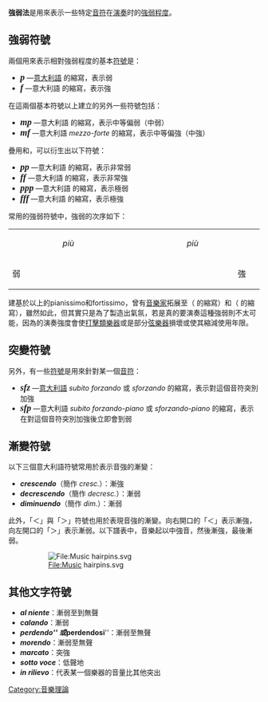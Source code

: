 '''強弱法'''是用來表示一些特定[[音符|音符]]在[[演奏|演奏]]时的[[音强|強弱程度]]。

== 強弱符號 ==
兩個用來表示相對強弱程度的基本[[符號|符號]]是：
* <span style="font-family: 'Times New Roman', Times, serif; font-size: large;">'''''p'''''</span> —[[意大利語|意大利語]] {{lang|it|''piano''}} 的縮寫，表示弱
* <span style="font-family: 'Times New Roman', Times, serif; font-size: large;">'''''f'''''</span> —意大利語 {{lang|it|''forte''}} 的縮寫，表示強

在這兩個基本符號以上建立的另外一些符號包括：
* <span style="font-family: 'Times New Roman', Times, serif; font-size: large;">'''''mp'''''</span> —意大利語 {{lang|it|''mezzo-piano''}} 的縮寫，表示中等偏弱（中弱）
* <span style="font-family: 'Times New Roman', Times, serif; font-size: large;">'''''mf'''''</span> —意大利語 ''mezzo-forte'' 的縮寫，表示中等偏強（中強）

疊用{{serif|'''''p'''''}}和{{serif|'''''f'''''}}，可以衍生出以下符號：
* <span style="font-family: 'Times New Roman', Times, serif; font-size: large;">'''''pp'''''</span> —意大利語 {{lang|it|''pianissimo''}} 的縮寫，表示非常弱
* <span style="font-family: 'Times New Roman', Times, serif; font-size: large;">'''''ff'''''</span> —意大利語 {{lang|it|''fortissimo''}} 的縮寫，表示非常強
* <span style="font-family: 'Times New Roman', Times, serif; font-size: large;">'''''ppp'''''</span> —意大利語 {{lang|it|''pianississimo''}} 的縮寫，表示極弱
* <span style="font-family: 'Times New Roman', Times, serif; font-size: large;">'''''fff'''''</span> —意大利語 {{lang|it|''fortississimo''}} 的縮寫，表示極強

常用的強弱符號中，強弱的次序如下：

{|style="text-align:center"
|{{serif|'''''ppp'''''}}||{{serif|'''''pp'''''}}||''più {{serif|'''p'''}}''||{{serif|'''''p'''''}}||{{serif|'''''mp'''''}}||{{serif|'''''mf'''''}}||{{serif|'''''f'''''}}||''più {{serif|'''f'''}}''||{{serif|'''''ff'''''}}||{{serif|'''''fff'''''}}
|-
|style="width:40px"|弱||style="width:40px"| ||style="width:40px"| ||style="width:40px"| ||style="width:40px"| ||style="width:40px"| ||style="width:40px"| ||style="width:40px"| ||style="width:40px"| ||style="width:40px"|強
|}

建基於以上的pianissimo和fortissimo，曾有[[音樂家|音樂家]]拓展至{{serif|'''''ffffffff'''''}}（{{lang|it|''fortissississississississimo''}} 的縮寫）和{{serif|'''''pppppppp'''''}}（{{lang|it|''pianissississississississimo''}} 的縮寫），雖然如此，但其實只是為了製造出氣氛，若是真的要演奏這種強弱則不太可能，因為{{serif|'''''ffffffff'''''}}的演奏強度會使[[打擊樂器|打擊類樂器]]或是部分[[弦樂器|弦樂器]]損壞或使其縮減使用年限。

== 突變符號 ==
另外，有一些[[符號|符號]]是用來針對某一個[[音符|音符]]：
* <span style="font-family: 'Times New Roman', Times, serif; font-size: large;">'''''sfz'''''</span> —[[意大利語|意大利語]] ''subito forzando'' 或 ''sforzando'' 的縮寫，表示對這個音符突別加強
* <span style="font-family: 'Times New Roman', Times, serif; font-size: large;">'''''sfp'''''</span> —意大利語 ''subito forzando-piano'' 或 ''sforzando-piano'' 的縮寫，表示在對這個音符突別加強後立即會到弱

== 漸變符號 ==
以下三個意大利語符號常用於表示音強的漸變：
*'''''crescendo'''''（簡作 ''cresc.''）：漸強
*'''''decrescendo'''''（簡作 ''decresc.''）：漸弱
*'''''diminuendo'''''（簡作 ''dim.''）：漸弱

此外，「＜」與「＞」符號也用於表現音強的漸變。向右開口的「＜」表示漸強，向左開口的「＞」表示漸弱。以下譜表中，音樂起以中強音，然後漸強，最後漸弱。

:[[File:Music_hairpins.svg|File:Music hairpins.svg]]

== 其他文字符號 ==
* '''''al niente'''''：漸弱至到無聲
* '''''calando'''''：漸弱
* '''''perdendo''''' 或 '''''perdendosi'''''：漸弱至無聲
* '''''morendo'''''：漸弱至無聲
* '''''marcato'''''：突強
* '''''sotto voce'''''：低聲地
* '''''in rilievo'''''：代表某一個樂器的音量比其他突出

{{Musicnotation}}

[[Category:音樂理論|Category:音樂理論]]